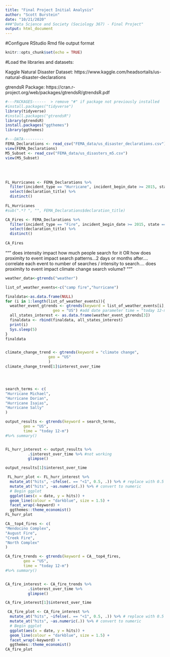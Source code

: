 ```yaml
---
title: "Final Project Initial Analysis"
author: "Scott Burstein"
date: "10/21/2020"
###"Data Science and Society (Sociology 367) - Final Project"
output: html_document
---
```


#Configure RStudio Rmd file output format

```r
knitr::opts_chunk$set(echo = TRUE)
```

#Load the libraries and datasets:

Kaggle Natural Disaster Dataset: https://www.kaggle.com/headsortails/us-natural-disaster-declarations

gtrendsR Package: https://cran.r-project.org/web/packages/gtrendsR/gtrendsR.pdf

```r

#---PACKAGES------  > remove "#" if package not previously installed
#install.packages("tidyverse")
library(tidyverse)
#install.packages("gtrendsR")
library(gtrendsR)
install.packages("ggthemes")
library(ggthemes)

#---DATA---------
FEMA_Declarations <- read_csv("FEMA_data/us_disaster_declarations.csv")
view(FEMA_Declarations)
M5_Subset <- read_csv("FEMA_data/us_disasters_m5.csv")
view(M5_Subset)
```
<br/><br/>

```r
FL_Hurricanes <- FEMA_Declarations %>% 
  filter(incident_type == "Hurricane", incident_begin_date >= 2015, state == "FL") %>% 
  select(declaration_title) %>% 
  distinct()
  
FL_Hurricanes  
#sub(".*? ", "", FEMA_Declarations$declaration_title)
```
```r
CA_Fires <- FEMA_Declarations %>% 
  filter(incident_type == "Fire", incident_begin_date >= 2015, state == "CA") %>% 
  select(declaration_title) %>% 
  distinct()
  
CA_Fires  
```
"""
does intensity impact how much people search for it OR how does proximity to event impact search patterns...2 days or months after....
correlate each event to number of searches / intensity to search....
does proximity to event impact climate change search volume?
"""

```r
weather_data<-gtrends("weather")
```

```r

list_of_weather_events<-c("camp fire","hurricane")

finaldata<-as.data.frame(NULL)
for (i in 1:length(list_of_weather_events)){
  weather_event_gtrends <- gtrends(keyword = list_of_weather_events[i],
                     geo = "US") #add date parameter time = "today 12-m" --> find date from original file of event.Use Lubridate
  all_states_interest <- as.data.frame(weather_event_gtrends[3])
  finaldata <- rbind(finaldata, all_states_interest)
  print(i)
  Sys.sleep(5)
}
finaldata


climate_change_trend <- gtrends(keyword = "climate change",
                   geo = "US"
                   ) 
climate_change_trend[1]$interest_over_time





```



```r
search_terms <- c(
"Hurricane Michael",		
"Hurricane Dorian",		
"Hurricane Isaias",		
"Hurricane Sally"
)

output_results <- gtrends(keyword = search_terms,
        geo = "US",
        time = "today 12-m") 
#%>% summary()


FL_hurr_interest <- output_results %>% 
          .$interest_over_time %>% #not working
          glimpse()

output_results[1]$interest_over_time

```


```r

 FL_hurr_plot <- FL_hurr_interest %>% 
  mutate_at("hits", ~ifelse(. == "<1", 0.5, .)) %>% # replace with 0.5
  mutate_at("hits", ~as.numeric(.)) %>% # convert to numeric
  # Begin ggplot
  ggplot(aes(x = date, y = hits)) +
  geom_line(colour = "darkblue", size = 1.5) +
  facet_wrap(~keyword) +
  ggthemes::theme_economist()
FL_hurr_plot
```

```r
CA__top4_fires <- c(
"Mendocino Complex",		
"August Fire",		
"Creek Fire",		
"North Complex"
)

CA_fire_trends <- gtrends(keyword = CA__top4_fires,
        geo = "US",
        time = "today 12-m") 
#%>% summary()


CA_fire_interest <- CA_fire_trends %>% 
          .$interest_over_time %>%
          glimpse()

CA_fire_interest[1]$interest_over_time
```

```r
 CA_fire_plot <- CA_fire_interest %>% 
  mutate_at("hits", ~ifelse(. == "<1", 0.5, .)) %>% # replace with 0.5
  mutate_at("hits", ~as.numeric(.)) %>% # convert to numeric
  # Begin ggplot
  ggplot(aes(x = date, y = hits)) +
  geom_line(colour = "darkblue", size = 1.5) +
  facet_wrap(~keyword) +
  ggthemes::theme_economist()
CA_fire_plot
```

